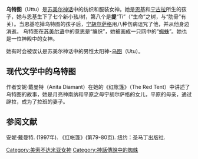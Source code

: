 {{Mesopotamian myth|expanded=3}}

'''乌特图'''（Uttu）是[[苏美尔|苏美尔]][[神话|神话]]中的纺织和服装女神。她是[[恩基|恩基]]和[[宁古拉|宁古拉]]所生的孩子，她与恩基生下了七个新小孩/树，第八个是'''提'''“Ti”（“生命”之树，与“肋骨”有关）。当恩基吃掉乌特图的孩子后，[[宁胡尔萨格|宁胡尔萨格]]用八种伤病诅咒了他，并从他身边消逝。 乌特图在[[苏美尔语|苏美尔语]]中的意思是“编织”，她被画成一只网中的“[[蜘蛛|蜘蛛]]”。她也是一位神殿中的女神。

她有时会被误认是苏美尔神话中的男性太阳神-[[乌图|乌图]]（Utu）。

==现代文学中的乌特图==

作者安妮·戴曼特（Anita Diamant）在她的《红帐篷》（The Red Tent）中讲述了乌特图的故事，她是月亮神南纳和平原之母宁胡尔萨格的女儿，平原的母亲，通过辟拉，成为了拉班的妻子。
 
== 参阅文献 ==

安妮·戴曼特. (1997年). 《红帐篷》(第79-80页). 纽约：圣马丁出版社.

[[Category:美索不达米亚女神|Category:美索不达米亚女神]]
[[Category:神話傳說中的蜘蛛|Category:神話傳說中的蜘蛛]]